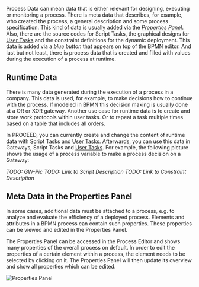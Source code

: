 Process Data can mean data that is either relevant for designing, executing or monitoring a process.
There is meta data that describes, for example, who created the process, a general description and some process specification.
This kind of data is usually added via the [_Properties Panel_](#properties-panel).
Also, there are the source codes for Script Tasks, the graphical designs for [User Tasks](user-tasks) and the constraint definitions for the dynamic deployment.
This data is added via a _blue button_ that appears on top of the BPMN editor.
And last but not least, there is process data that is created and filled with values during the execution of a process at runtime.

## Runtime Data

There is many data generated during the execution of a process in a company.
This data is used, for example, to make decisions how to continue with the process.
If modeled in BPMN this decision making is usually done at a OR or XOR gateway.
Another use case for runtime data is to create and store work protocols within user tasks.
Or to repeat a task multiple times based on a table that includes all orders.

In PROCEED, you can currently create and change the content of runtime data with Script Tasks and [User Tasks](user-tasks#set-process-variables). Afterwards, you can use this data in Gateways, Script Tasks and [User Tasks](user-tasks#use-process-variables). For example, the following picture shows the usage of a process variable to make a process decision on a Gateway:

_TODO: GW-Pic_
_TODO: Link to Script Description_
_TODO: Link to Constraint Description_

## Meta Data in the Properties Panel

In some cases, additional data must be attached to a process, e.g. to analyze and evaluate the efficiency of a deployed process.
Elements and attributes in a BPMN process can contain such properties.
These properties can be viewed and edited in the Properties Panel.

The Properties Panel can be accessed in the Process Editor and shows many properties of the overall process on default.
In order to edit the properties of a certain element within a process, the element needs to be selected by clicking on it.
The Properties Panel will then update its overview and show all properties which can be edited.

![Properties Panel](/images/user-guide/process-data/properties-panel.png?width=1000px&classes=border)
